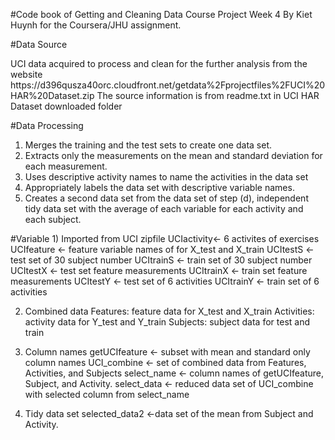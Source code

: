 #Code book of Getting and Cleaning Data Course Project Week 4 
By Kiet Huynh for the Coursera/JHU assignment.

#Data Source

UCI data acquired to process and clean for the further analysis from the website
https://d396qusza40orc.cloudfront.net/getdata%2Fprojectfiles%2FUCI%20HAR%20Dataset.zip
The source information is from readme.txt in UCI HAR Dataset downloaded folder

#Data Processing

1) Merges the training and the test sets to create one data set.
2) Extracts only the measurements on the mean and standard deviation for each measurement.
3) Uses descriptive activity names to name the activities in the data set
4) Appropriately labels the data set with descriptive variable names.
5) Creates a second data set from the data set of step (d), independent tidy data set with the average of each variable for each activity and each subject.

#Variable
1) Imported from UCI zipfile
UCIactivity<- 6 activites of exercises
UCIfeature <- feature variable names of for X_test and X_train
UCItestS   <- test set of 30 subject number 
UCItrainS  <- train set of 30 subject number
UCItestX   <- test set feature measurements
UCItrainX  <- train set feature measurements
UCItestY   <- test set of 6 activities
UCItrainY  <- train set of 6 activities

2) Combined data
Features: feature data for X_test and X_train
Activities: activity data for Y_test and Y_train
Subjects: subject data for test and train

3) Column names
getUCIfeature <- subset with mean and standard only column names
UCI_combine   <- set of combined data from Features, Activities, and Subjects
select_name   <- column names of getUCIfeature, Subject, and Activity.
select_data   <- reduced data set of UCI_combine with selected column from select_name

4) Tidy data set
selected_data2 <-data set of the mean from Subject and Activity.



